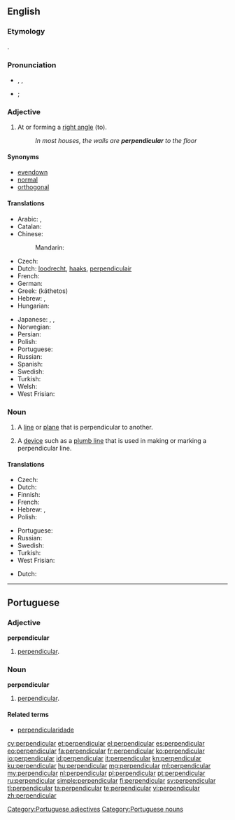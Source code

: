 {{also|Perpendicular}}
==English==

===Etymology===
{{etyl|la}} {{term|perpendiculum||[[plumb line]]|lang=la}}.

===Pronunciation===
* {{a|RP}} {{IPA|/ˌpɜː.pənˈdɪk.jə.lə/}}, {{X-SAMPA|/%p3:(r).p@n"dIk.j@.l@(r)/}} {{enPR|pû(r)"pəndĭ'kyələ}},
* {{a|US}} {{IPA|/pɝ.pɛnˈdɪk.ju.lɝ/|/pɝ.pənˈdɪk.jə.lɝ/}}; {{X-SAMPA|/p3`.pEn"dIk.ju.l3r/|/p3`.p@n.dIk.j@.l3`/}}

===Adjective===
{{wikipedia}}
{{en-adj}}

# {{geometry}} At or forming a [[right angle]] (to).
#: ''In most houses, the walls are '''perpendicular''' to the floor''

====Synonyms====
* [[evendown]]
* [[normal]]
* [[orthogonal]]

====Translations====
{{trans-top|at or forming a right angle to}}
* Arabic: {{t-|ar|عمودي|tr=3amuudiy}}, {{t-|ar|رأسي|tr=ra'siy}}
* Catalan: {{t-|ca|perpendicular}}
* Chinese:
*: Mandarin: {{t|cmn|垂直|tr=chuízhí|sc=Hani}}
* Czech: {{t-|cs|kolmý|m}}
* Dutch: [[loodrecht]], [[haaks]], [[perpendiculair]]
* French: {{t+|fr|perpendiculaire|m|f}}
* German: {{t+|de|rechtwinklig}}
* Greek: {{t+|el|κάθετος|m}} (káthetos)
* Hebrew: {{t-|he|מאונך|m|tr=me`unákh}}, {{t-|he|ניצב|m|tr=nitsáv}}
* Hungarian: {{t+|hu|merőleges}}
{{trans-mid}}
* Japanese: {{t+|ja|垂直|alt=垂直の|tr=すいちょくの, suichoku -no}}, {{t+|ja|縦|alt=縦の|tr=たての, tate-no}}, {{t-|ja|直立|alt=直立の|tr=ちょくりつの, chokuritsu-no}}
* Norwegian: {{t-|no|loddrett}}
* Persian: {{t+|fa|عمود|sc=fa-Arab}}
* Polish: {{t-|pl|prostopadły|m}}
* Portuguese: {{t+|pt|perpendicular}}
* Russian: {{t+|ru|перпендикулярный|tr=perpendikuljárnyj}}
* Spanish: {{t+|es|perpendicular}}
* Swedish: {{t+|sv|vinkelrät}}
* Turkish: {{t+|tr|dik}}
* Welsh: {{t-|cy|perpendiciwlar}}
* West Frisian: {{t-|fy|leadrjocht}}
{{trans-bottom}}

===Noun===
{{en-noun}}

# {{geometry}} A [[line]] or [[plane]] that is perpendicular to another.
# A [[device]] such as a [[plumb line]] that is used in making or marking a perpendicular line.

====Translations====
{{trans-top|line or plane}}
* Czech: {{t+|cs|kolmice|f}} {{qualifier|line}}
* Dutch: {{t+|nl|loodlijn|f}}
* Finnish: {{t-|fi|kohtisuora}}
* French: {{t+|fr|perpendiculaire|f}}
* Hebrew: {{t-|he|מאונך|m|tr=me`unákh}}, {{t-|he|ניצב|tr=nitsáv|m}}
* Polish: {{t-|pl|prostopadła|f}}
{{trans-mid}}
* Portuguese: {{t+|pt|perpendicular|f}}
* Russian: {{t+|ru|перпендикуляр|m|tr=perpendikuljár}}
* Swedish: {{t+|sv|normal|c}}
* Turkish: {{t+|tr|dik}}
* West Frisian: {{t-|fy|leadline}}
{{trans-bottom}}

{{trans-top|device}}
* Dutch: {{t+|nl|schietlood|n}}
{{trans-mid}}
{{trans-bottom}}

----

==Portuguese==

===Adjective===
'''perpendicular'''

# [[#English|perpendicular]].

===Noun===
'''perpendicular''' {{f}}

# [[#English|perpendicular]].

====Related terms====
{{top2}}
* [[perpendicularidade]]
{{mid2}}
{{bottom}}

[[Category:Portuguese adjectives]]
[[Category:Portuguese nouns]]

[[cy:perpendicular]]
[[et:perpendicular]]
[[el:perpendicular]]
[[es:perpendicular]]
[[eo:perpendicular]]
[[fa:perpendicular]]
[[fr:perpendicular]]
[[ko:perpendicular]]
[[io:perpendicular]]
[[id:perpendicular]]
[[it:perpendicular]]
[[kn:perpendicular]]
[[ku:perpendicular]]
[[hu:perpendicular]]
[[mg:perpendicular]]
[[ml:perpendicular]]
[[my:perpendicular]]
[[nl:perpendicular]]
[[pl:perpendicular]]
[[pt:perpendicular]]
[[ru:perpendicular]]
[[simple:perpendicular]]
[[fi:perpendicular]]
[[sv:perpendicular]]
[[tl:perpendicular]]
[[ta:perpendicular]]
[[te:perpendicular]]
[[vi:perpendicular]]
[[zh:perpendicular]]